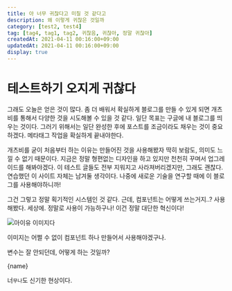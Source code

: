 ```yaml
---
title: 아 너무 귀찮다고 미칠 것 같다고
description: 왜 이렇게 귀찮은 것일까
category: [test2, test4]
tag: [tag4, tag1, tag2, 귀찮음, 귀찮아, 정말 귀찮아]
createdAt: 2021-04-11 00:16:00+09:00
updatedAt: 2021-04-11 00:16:00+09:00
display: true
---
```


# 테스트하기 오지게 귀찮다
그래도 오늘은 얻은 것이 많다. 좀 더 배워서 확실하게 블로그를 만들 수 있게 되면 개츠비를 통해서 다양한 것을 시도해볼 수 있을 것 같다. 일단 목표는 구글에 내 블로그를 띄우는 것이다. 그러기 위해서는 일단 완성한 후에 포스트를 조금이라도 채우는 것이 중요하겠다. 메타태그 작업을 확실하게 끝내야한다.

개츠비를 굳이 처음부터 하는 이유는 만들어진 것을 사용해봤자 딱히 보람도, 의미도 느낄 수 없기 때문이다. 지금은 정말 형편없는 디자인을 하고 있지만 천천히 꾸며서 업그레이드를 해봐야겠다. 이 테스트 글들도 전부 지워지고 사라져버리겠지만, 그래도 괜찮다. 연습했던 이 사이트 자체는 남겨둘 생각이다. 나중에 새로운 기술을 연구할 때에 이 블로그를 사용해야하니까!

그건 그렇고 정말 획기적인 시스템인 것 같다. 근데, 컴포넌트는 어떻게 쓰는거지..? 사용해봤다. 세상에. 정말로 사용이 가능하구나! 이건 정말 대단한 혁신이다!

![아이유 이미지다](http://t3.gstatic.com/licensed-image?q=tbn:ANd9GcS-lrRUd1IHPGjT4Z7PZJh3BfB4deUXE_A95Syki1EFR1KHOnUrau0pSMD3SOuu)

이미지는 어쩔 수 없이 컴포넌트 하나 만들어서 사용해야겠구나.

변수는 잘 안되던데, 어떻게 하는 것일까?


<p>{name}</p>

너`무나`도 신기한 현상이다.